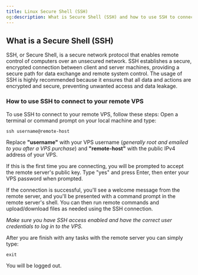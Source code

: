 ```yaml
---
title: Linux Secure Shell (SSH)
og:description: What is Secure Shell (SSH) and how to use SSH to connect to your remote VPS
---
```



## What is a Secure Shell (SSH)

SSH, or Secure Shell, is a secure network protocol that enables remote control of computers over an unsecured network. SSH establishes a secure, encrypted connection between client and server machines, providing a secure path for data exchange and remote system control. The usage of SSH is highly recommended because it ensures that all data and actions are encrypted and secure, preventing unwanted access and data leakage.

### How to use SSH to connect to your remote VPS

To use SSH to connect to your remote VPS, follow these steps: Open a terminal or command prompt on your local machine and type:

```shell
ssh username@remote-host
```

Replace **"username"** with your VPS username (_generally root and emailed to you after a VPS purchase_) and **"remote-host"** with the public IPv4 address of your VPS.&#x20;

If this is the first time you are connecting, you will be prompted to accept the remote server's public key. Type "yes" and press Enter, then enter your VPS password when prompted.

If the connection is successful, you'll see a welcome message from the remote server, and you'll be presented with a command prompt in the remote server's shell. You can then run remote commands and upload/download files as needed using the SSH connection.

_Make sure you have SSH access enabled and have the correct user credentials to log in to the VPS._

After you are finish with any tasks with the remote server you can simply type:

```shell
exit
```

You will be logged out.

<CtaButton
  label='Blog Post: Are SSH Connections Truly Secure?'
  link='https://www.edisglobal.com/blog/are-ssh-connections-secure'
/>

